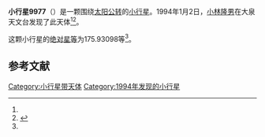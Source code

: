 {{Infobox planet
| bgcolour = #FFFFC0
| name = 9977
| symbol = 
| image = 
| caption = 
| discovery = yes
| discovery_ref = 
| discoverer = [[小林隆男|小林隆男]]
| discovery_site = [[大泉天文台|大泉天文台]] 
| discovered = 1994年1月2日
| designations = yes
| mp_name = 
| named_after = 
| alt_names = 
| mp_category = [[主带小行星|主带小行星]]
| orbit_ref = <ref name="a">[http://ssd.jpl.nasa.gov/sbdb.cgi?sstr=9977 9977] {{Wayback|url=http://ssd.jpl.nasa.gov/sbdb.cgi?sstr=9977 |date=20170118053023 }}，小行星數據庫瀏覽器（JPL Small-Body Database Browser）－[[美国国家航空航天局|美国国家航空航天局]]喷气推进实验室</ref>
| epoch = 2456400.5 (2013年4月18日更新)
| aphelion = {{convert|3.1370701|AU|km|3|abbr=on|lk=out}}
| perihelion = {{convert|2.7341907|AU|km|3|abbr=on}}
| semimajor = {{convert|2.9356304|AU|km|3|abbr=on}}
| eccentricity = 0.0686189
| period = 1837.174866 [[日|日]]<br />5.03[[儒略年|儒略年]]
| avg_speed = 
| inclination = 2.75336
| asc_node = 136.32650
| mean_anomaly = 
| arg_peri = 175.93098
| satellites = 
| physical_characteristics = yes
| dimensions = 
| mass = 
| density = 
| surface_grav = 
| escape_velocity = 
| sidereal_day = 
| axial_tilt = 
| pole_ecliptic_lat = 
| pole_ecliptic_lon = 
| albedo = 
| temperatures= 
| temp_name1 = 
| mean_temp_1 = 
| max_temp_1 = 
| temp_name2 = 
| max_temp_2 = 
| spectral_type = 
| abs_magnitude = 175.93098
}}

'''小行星9977'''（{{lang-en|9977}}）是一颗围绕[[太阳|太阳]][[公转|公转]]的[[小行星|小行星]]。1994年1月2日，[[小林隆男|小林隆男]]在大泉天文台发现了此天体<ref name="a" /><ref>{{cite news|title=小行星列表|url=http://cfa-www.harvard.edu/iau/lists/NumberedMPs.txt|accessdate=2013-07-08|newspaper=哈佛大学|archive-date=2008-05-17|archive-url=https://web.archive.org/web/20080517010638/http://cfa-www.harvard.edu/iau/lists/NumberedMPs.txt|dead-url=no}}</ref>。

这颗小行星的[[绝对星等|绝对星等]]为175.93098等<ref name="a" />。

==参考文献==
{{reflist}}
{{Minor Planet Number|[[小行星9976|小行星9976]]|[[小行星9978|小行星9978]]}}

{{小天体}}

[[Category:小行星带天体|Category:小行星带天体]]
[[Category:1994年发现的小行星|Category:1994年发现的小行星]]

{{asteroid-stub}}